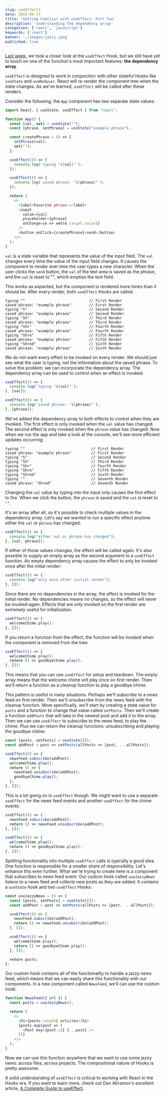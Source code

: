 ```yaml
---
slug: useEffect2
date: 2019-09-17
title: 'Getting Familiar with useEffect: Part Two'
description: 'understanding the dependency array'
categories: ['react', 'javascript']
keywords: ['react']
banner: './images/jazzy.jpeg'
published: true
---
```


[Last week](https://moonhighway.com/use-effect-part-one), we took a closer look at the `useEffect` Hook, but we still have yet to touch on one of the function's most important features: **the dependency array**.

`useEffect` is designed to work in conjunction with other stateful Hooks like `useState` and `useReducer`. React will re-render the component tree when the state changes. As we've learned, `useEffect` will be called after these renders.

Consider the following, the `App` component has two separate state values:

```javascript
import React, { useState, useEffect } from "react";

function App() {
  const [val, set] = useState("");
  const [phrase, setPhrase] = useState("example phrase");

  const createPhrase = () => {
    setPhrase(val);
    set("");
  };

  useEffect(() => {
    console.log(`typing "${val}"`);
  });

  useEffect(() => {
    console.log(`saved phrase: "${phrase}"`);
  });

  return (
    <>
      <label>Favorite phrase:</label>
      <input
        value={val}
        placeholder={phrase}
        onChange={e => set(e.target.value)}
      />
      <button onClick={createPhrase}>send</button>
    </>
  );
}
```

`val` is a state variable that represents the value of the input field. The `val` changes every time the value of the input field changes. It causes the component to render ever time the user types a new character. When the user clicks the `send` button, the `val` of the text area is saved as the phrase, and the `val` is reset to "", which empties the text field.

This works as expected, but the component is rendered more times than it should be. After every render, both `useEffect` Hooks are called.

```
typing ""                             // First Render
saved phrase: "example phrase"        // First Render
typing "S"                            // Second Render
saved phrase: "example phrase"        // Second Render
typing "Sh"                           // Third Render
saved phrase: "example phrase"        // Third Render
typing "Shr"                          // Fourth Render
saved phrase: "example phrase"        // Fourth Render
typing "Shre"                         // Fifth Render
saved phrase: "example phrase"        // Fifth Render
typing "Shred"                        // Sixth Render
saved phrase: "example phrase"        // Sixth Render
```

We do not want every effect to be invoked on every render. We should just see what the user is typing, not the information about the saved phrase. To solve this problem, we can incorporate the dependency array. The dependency array can be used to control when an effect is invoked:

```javascript
useEffect(() => {
  console.log(`typing "${val}"`);
}, [val]);

useEffect(() => {
  console.log(`saved phrase: "${phrase}"`);
}, [phrase]);
```

We've added the dependency array to both effects to control when they are invoked. The first effect is only invoked when the `val` value has changed. The second effect is only invoked when the `phrase` value has changed. Now when we run the app and take a look at the console, we'll see more efficient updates occurring:

```
typing ""                              // First Render
saved phrase: "example phrase"         // First Render
typing "S"                             // Second Render
typing "Sh"                            // Third Render
typing "Shr"                           // Fourth Render
typing "Shre"                          // Fifth Render
typing "Shred"                         // Sixth Render
typing ""                              // Seventh Render
saved phrase: "Shred"                  // Seventh Render
```

Changing the `val` value by typing into the input only causes the first effect to fire. When we click the button, the `phrase` is saved and the `val` is reset to `""`.

It's an array after all, so it's possible to check multiple values in the dependency array. Let's say we wanted to run a specific effect anytime either the `val` or `phrase` has changed:

```javascript
useEffect(() => {
  console.log("either val or phrase has changed");
}, [val, phrase]);
```

If either of those values changes, the effect will be called again. It's also possible to supply an empty array as the second argument to a `useEffect` function. An empty dependency array causes the effect to only be invoked once after the initial render:

```javascript
useEffect(() => {
  console.log("only once after initial render");
}, []);
```

Since there are no dependencies in the array, the effect is invoked for the initial render. No dependencies means no changes, so the effect will never be invoked again. Effects that are only invoked on the first render are extremely useful for initialization.

```javascript
useEffect(() => {
  welcomeChime.play();
}, []);
```

If you return a function from the effect, the function will be invoked when the component is removed from the tree:

```javascript
useEffect(() => {
  welcomeChime.play();
  return () => goodbyeChime.play();
}, []);
```

This means that you can use `useEffect` for setup and teardown. The empty array means that the welcome chime will play once on first render. Then we'll return a function as a cleanup function to play a goodbye chime.

This pattern is useful in many situations. Perhaps we'll subscribe to a news feed on first render. Then we'll unsubscribe from the news feed with the cleanup function. More specifically, we'll start by creating a state value for `posts` and a function to change that value called `setPosts`. Then we'll create a function `addPosts` that will take in the newest post and add it to the array. Then we can use `useEffect` to subscribe to the news feed, to play the chime. Plus we can return the cleanup functions: unsubscribing and playing the goodbye chime:

```javascript
const [posts, setPosts] = useState([]);
const addPost = post => setPosts(allPosts => [post, ...allPosts]);

useEffect(() => {
  newsFeed.subscribe(addPost);
  welcomeChime.play();
  return () => {
    newsFeed.unsubscribe(addPost);
    goodbyeChime.play();
  };
}, []);
```

This is a lot going on in `useEffect` though. We might want to use a separate `useEffect` for the news feed events and another `useEffect` for the chime events:

```javascript
useEffect(() => {
  newsFeed.subscribe(addPost);
  return () => newsFeed.unsubscribe(addPost);
}, []);

useEffect(() => {
  welcomeChime.play();
  return () => goodbyeChime.play();
}, []);
```

Splitting functionality into multiple `useEffect` calls is typically a good idea. One function is responsible for a smaller share of responsibility. Let's enhance this even further. What we're trying to create here is a component that subscribes to news feed event. Our custom hook called `useJazzyNews` listens to a news feed and collects new posts as they are added. It contains a `useState` hook and two `useEffect` Hooks:

```javascript
const useJazzyNews = () => {
  const [posts, setPosts] = useState([]);
  const addPost = post => setPosts(allPosts => [post, ...allPosts]);

  useEffect(() => {
    newsFeed.subscribe(addPost);
    return () => newsFeed.unsubscribe(addPost);
  }, []);

  useEffect(() => {
    welcomeChime.play();
    return () => goodbyeChime.play();
  }, []);

  return posts;
};
```

Our custom hook contains all of the functionality to handle a jazzy news feed, which means that we can easily share this functionality with our components. In a new component called `NewsFeed`, we'll can use the custom hook:

```javascript
function NewsFeed({ url }) {
  const posts = useJazzyNews();

  return (
    <>
      <h1>{posts.length} articles</h1>
      {posts.map(post => (
        <Post key={post.id} {...post} />
      ))}
    </>
  );
}
```

Now we can use this function anywhere that we want to use some jazzy news: across files, across projects. The compositional nature of Hooks is pretty awesome.

A solid understanding of `useEffect` is critical to working with React in the Hooks era. If you want to learn more, check out Dan Abramov's excellent article, [A Complete Guide to useEffect](https://overreacted.io/a-complete-guide-to-useeffect/).